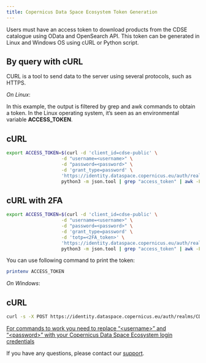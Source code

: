 ```yaml
---
title: Copernicus Data Space Ecosystem Token Generation
---
```


Users must have an access token to download products from the CDSE catalogue using OData and OpenSearch API. This token can be generated in Linux and Windows OS using cURL or Python script.

## By query with cURL

CURL is a tool to send data to the server using several protocols, such as HTTPS.

*On Linux*:

In this example, the output is filtered by grep and awk commands to obtain a token. In the Linux operating system, it's seen as an environmental variable **ACCESS_TOKEN**.

::: {.panel-tabset}

# cURL

``` bash
export ACCESS_TOKEN=$(curl -d 'client_id=cdse-public' \
                    -d "username=<username>" \
                    -d "password=<password>" \
                    -d 'grant_type=password' \
                    'https://identity.dataspace.copernicus.eu/auth/realms/CDSE/protocol/openid-connect/token' | \
                    python3 -m json.tool | grep "access_token" | awk -F\" '{print $4}')
```
:::

::: {.panel-tabset}

# cURL with 2FA

``` bash
export ACCESS_TOKEN=$(curl -d 'client_id=cdse-public' \
                    -d "username=<username>" \
                    -d "password=<password>" \
                    -d 'grant_type=password' \
                    -d 'totp=<2FA_token>' \
                    'https://identity.dataspace.copernicus.eu/auth/realms/CDSE/protocol/openid-connect/token' | \
                    python3 -m json.tool | grep "access_token" | awk -F\" '{print $4}')
```
:::

You can use following command to print the token:

```bash
printenv ACCESS_TOKEN
```

*On Windows*:

::: {.panel-tabset}

# cURL

``` bash
curl -s -X POST https://identity.dataspace.copernicus.eu/auth/realms/CDSE/protocol/openid-connect/token -H "Content-Type: application/x-www-form-urlencoded" -d "username=<username>" -d "password=<password>" -d "grant_type=password" -d "client_id=cdse-public"

```
:::

<u>For commands to work you need to replace “\<username\>” and “\<password\>” with your Copernicus Data Space Ecosystem login credentials </u>

If you have any questions, please contact our [support](https://helpcenter.dataspace.copernicus.eu/hc/en-gb).
